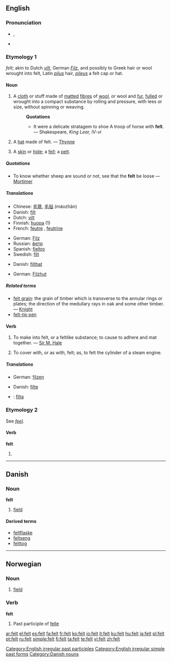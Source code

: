 {{wikipedia|dab=felt}}
==English==

{{rank|best|word|light|248|felt|since|use|used}}

===Pronunciation===
* {{IPA|/fεlt/}}, {{SAMPA|/fElt/}}
* {{audio|en-us-felt.ogg|Audio (US)}}
*: {{rhymes|ɛlt}}

===Etymology 1===
{{etyl|ang}} ''felt''; akin to Dutch ''[[vilt]]'', German ''[[Filz]]'', and possibly to Greek hair or wool wrought into felt, Latin ''[[pilus]]'' hair, ''[[pileus]]'' a felt cap or hat.

====Noun====
{{wikipedia}}
{{en-noun|-}}

# A [[cloth]] or stuff made of [[mat]]ted [[fibre]]s of [[wool]], or wool and [[fur]], [[full]]ed or wrought into a compact substance by rolling and pressure, with lees or size, without spinning or weaving.
#: '''Quotations'''
#:* It were a delicate stratagem to shoe A troop of horse with '''felt'''. &mdash; Shakespeare, ''King Lear, IV-vi''
# A [[hat]] made of felt. &mdash; [[Thynne]]
# {{obsolete}} A [[skin]] or [[hide]]; a [[fell]]; a [[pelt]].

=====Quotations=====
* To know whether sheep are sound or not, see that the '''felt''' be loose &mdash; [[Mortimer]]

=====Translations=====
{{trans-top|cloth made of matted fibres of wool}}
* Chinese: [[毛氈]], [[毛毡]] (máozhān)
* Danish: [[filt]] {{n}}
* Dutch: [[vilt]] {{n}}
* Finnish: [[huopa]] (1)
* French: [[feutre]] {{m}}, [[feutrine]] {{f}}
{{trans-mid}}
* German: [[Filz]] {{n}}
* Russian: [[фетр]] {{m}}
* Spanish: [[fieltro]] {{m}}
* Swedish: [[filt]] {{c}}
{{trans-bottom}}

{{trans-top|hat made of felt}}
* Danish: [[filthat]] {{c}}
{{trans-mid}}
* German: [[Filzhut]] {{m}}
{{trans-bottom}}

=====Related terms=====
* [[felt grain]]: the grain of timber which is transverse to the annular rings or plates; the direction of the medullary rays in oak and some other timber. &mdash; [[Knight]]
* [[felt-tip pen]]

====Verb====
{{en-verb}}

# {{transitive}} To make into felt, or a feltlike substance; to cause to adhere and mat together. &mdash; [[Sir M. Hale]]
# {{transitive}} To cover with, or as with, felt; as, to felt the cylinder of a steam engine.

=====Translations=====
{{trans-top|make into felt}}
* German: [[filzen]]
{{trans-mid}}
{{trans-bottom}}

{{trans-top|cover with felt}}
* Danish: [[filte]]
{{trans-mid}}
{{trans-bottom}}

{{checktrans}}
* {{ttbc|Swedish}}: [[filta]]

===Etymology 2===
See ''[[feel]]''.

====Verb====
'''felt'''

# {{past of|[[feel]]}}

[[Category:English irregular past participles]]
[[Category:English irregular simple past forms]]

----

==Danish==

===Noun===
'''felt''' {{n}}

# [[field]]

====Derived terms====
* [[feltflaske]] {{c}}
* [[feltseng]] {{c}}
* [[felttog]] {{n}}

[[Category:Danish nouns]]

----

==Norwegian==

===Noun===
{{no-noun-n1}}

# [[field]]

===Verb===
'''felt'''

# Past participle of [[felle]]

[[ar:felt]]
[[el:felt]]
[[es:felt]]
[[fa:felt]]
[[fr:felt]]
[[ko:felt]]
[[io:felt]]
[[it:felt]]
[[ku:felt]]
[[hu:felt]]
[[ja:felt]]
[[pl:felt]]
[[pt:felt]]
[[ru:felt]]
[[simple:felt]]
[[fi:felt]]
[[ta:felt]]
[[te:felt]]
[[vi:felt]]
[[zh:felt]]